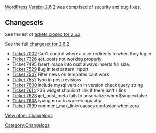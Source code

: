 [[Version_2.6.2|WordPress Version 2.6.2]] was comprised of security and bug fixes.

==Changesets==

See the list of [http://trac.wordpress.org/query?status=closed&milestone=2.6.2&resolution=fixed&order=priority tickets closed for 2.6.2]

See the full [http://trac.wordpress.org/changeset?old_path=tags%2F2.6.1&old=8849&new_path=tags%2F2.6.2&new=8849 changeset for 2.6.2]

*[http://trac.wordpress.org/ticket/7002 Ticket 7002]	Can't control where a user redirects to when they log in
*[http://trac.wordpress.org/ticket/7326 Ticket 7326]	get_posts not working properly
*[http://trac.wordpress.org/ticket/7495 Ticket 7495]	Insert image into post always inserts full size.
*[http://trac.wordpress.org/ticket/7529 Ticket 7529]	Bug in textpattern import
*[http://trac.wordpress.org/ticket/7547 Ticket 7547]	Filter news on templates cant work
*[http://trac.wordpress.org/ticket/7551 Ticket 7551]	Typo in post revisions
*[http://trac.wordpress.org/ticket/7600 Ticket 7600]	include mysql version in version check query string
*[http://trac.wordpress.org/ticket/7614 Ticket 7614]	RSS widget shouldn't link if there isn't a link
*[http://trac.wordpress.org/ticket/7623 Ticket 7623]	get_post_meta fails to unserialize when $single=false
*[http://trac.wordpress.org/ticket/7638 Ticket 7638]	typing error in wp-settings.php
*[http://trac.wordpress.org/ticket/7699 Ticket 7699]	comment_max_links causes confusion when zero

[[WordPress Versions|View other Changelogs]]
[[Category:Changelogs]]